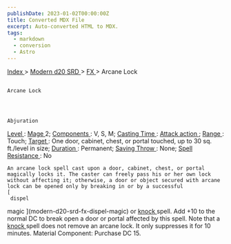 ```yaml
---
publishDate: 2023-01-02T00:00:00Z
title: Converted MDX File
excerpt: Auto-converted HTML to MDX.
tags:
  - markdown
  - conversion
  - Astro
---
```


[
Index
](-index) >
[
Modern d20 SRD
](modern-d20-srd-index) >
[
FX
](modern-d20-srd-fx-index) > Arcane Lock

##

    Arcane Lock




    Abjuration

[
Level
](modern-d20-srd-fx-level)
:
[
Mage
](modern-d20-srd-classes-advanced-mage)
2;
[
Components
](modern-d20-srd-fx-components)
: V, S, M;
[
Casting Time
](modern-d20-srd-fx-casting-time)
:
[
Attack
action
](modern-d20-srd-combat-attack-actions)
;
[
Range
](modern-d20-srd-fx-range)
: Touch;
[
Target
](modern-d20-srd-fx-target)
: One door, cabinet, chest, or portal touched, up to 30 sq. ft./level in size;
[
Duration
](modern-d20-srd-fx-duration)
: Permanent;
[
Saving
Throw
](modern-d20-srd-basics-saving-throws)
: None;
[
Spell
Resistance
](modern-d20-srd-special-abilities-spell-resistance)
: No

    An arcane lock spell cast upon a door, cabinet, chest, or portal magically locks it. The caster can freely pass his or her own lock without affecting it; otherwise, a door or object secured with arcane lock can be opened only by breaking in or by a successful
    [
     dispel

magic
](modern-d20-srd-fx-dispel-magic)
or
[
knock
](modern-d20-srd-fx-knock)
spell. Add +10 to the normal DC to break open a door or portal affected by this spell. Note that a
[
knock
](modern-d20-srd-fx-knock)
spell does not remove an arcane lock. It only suppresses it for 10 minutes.
Material Component: Purchase DC 15.
